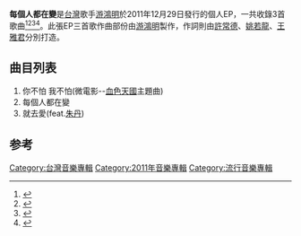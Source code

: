 {{Album infobox | <!-- See Wikipedia:WikiProject_Albums -->
|  Name        = 每個人都在變
|  Type        = studio 
|  Artist      = [[游鴻明|游鴻明]] 
|  Cover       = 
|  Released    = 2011年12月29日  
|  Recorded    = 2011年
|  Genre       = [[國語流行音樂|國語流行音樂]] 
|  Length      = 
|  Label       = [[當然娛樂|當然娛樂]]
|  Producer    = 
|  Last album  = [[與愛情無關|與愛情無關]] <br /> (2009)
|  This album  = '''每個人都在變''' <br /> (2011)
|  Next album  = [[最近的_游鴻明|最近的 游鴻明]] <br /> (2015)
}}
'''每個人都在變'''是[[台灣|台灣]]歌手[[游鴻明|游鴻明]]於2011年12月29日發行的個人EP，一共收錄3首歌曲<ref>{{Cite web|url=http://yue.ifeng.com/news/detail_2012_02/25/12780700_0.shtml|title=游鸿明《每个人都在变》成都发布 粉丝送熊猫祝贺_音乐频道_凤凰网|accessdate=2018-08-05|work=yue.ifeng.com|archive-date=2020-08-05|archive-url=https://web.archive.org/web/20200805185927/http://yue.ifeng.com/news/detail_2012_02/25/12780700_0.shtml|dead-url=no}}</ref><ref>{{Cite web|url=http://ent.cntv.cn/star/20111220/100938.shtml|title=游鸿明做客《明星来了》 探寻内心深处的江湖梦-明星来了-中国网络电视台|accessdate=2018-08-05|work=ent.cntv.cn|archive-url=https://web.archive.org/web/20180805142812/http://ent.cntv.cn/star/20111220/100938.shtml|archive-date=2018-08-05|dead-url=yes}}</ref><ref>{{Cite web|url=http://ent.sina.com.cn/y/2012-02-09/11383549574.shtml|title=游鸿明诉岁月心声 《每个人都在变》引网友共鸣_影音娱乐_新浪网|accessdate=2018-08-05|work=ent.sina.com.cn|archive-date=2019-09-23|archive-url=https://web.archive.org/web/20190923153344/http://ent.sina.com.cn/y/2012-02-09/11383549574.shtml|dead-url=no}}</ref><ref>{{Cite web|url=http://ent.ifeng.com/zz/detail_2012_02/09/12402891_0.shtml|title=游鸿明诉岁月心声 《每个人都在变》引网友共鸣_娱乐频道_凤凰网|accessdate=2018-08-05|work=ent.ifeng.com|archive-date=2018-08-05|archive-url=https://web.archive.org/web/20180805112704/http://ent.ifeng.com/zz/detail_2012_02/09/12402891_0.shtml|dead-url=no}}</ref>。此張EP三首歌作曲部份由[[游鴻明|游鴻明]]製作，作詞則由[[許常德|許常德]]、[[姚若龍|姚若龍]]、[[王雅君|王雅君]]分別打造。
== 曲目列表 ==
#你不怕 我不怕(微電影--[[血色天國|血色天國]]主題曲)
#每個人都在變
#就去愛(feat.[[朱丹|朱丹]])
==参考==
{{reflist}}
[[Category:台灣音樂專輯|Category:台灣音樂專輯]]
[[Category:2011年音樂專輯|Category:2011年音樂專輯]]
[[Category:流行音樂專輯|Category:流行音樂專輯]]